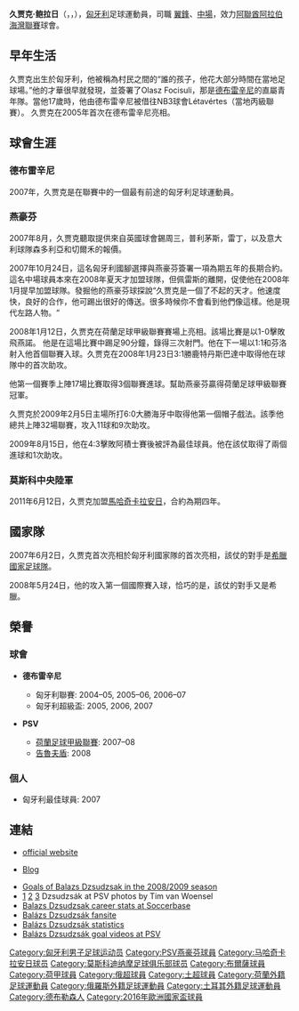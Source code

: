 {{noteTA|G1=football|G2=uefa|G3=俄超
|1=zh-hans:鲍拉日;zh-hk:巴拉斯;zh-hant:鮑拉日
|2=zh-hans:久贾克;zh-hk:迪蘇斯沙克;zh-hant:久賈克;
|3=zh-hans:德布雷辛尼;zh-hk:迪比辛;zh-tw:德布雷辛尼;
|4=zh-hans:布尔萨; zh-hk:貝沙;zh-tw: 布爾薩;
}}
{{eastern name order|匈牙利語}}
{{Infobox football biography
| name           = 迪蘇斯沙克·巴拉斯<br />{{lang|hu|Dzsudzsák Balázs}}
| image          = Balázs Dzsudzsák.jpg
| image_size     = 200
| fullname             = Dzsudzsák Balázs
| dateofbirth          = {{birth date and age|1986|12|23}}
| cityofbirth          =  
| countryofbirth       = [[匈牙利|匈牙利]][[德布勒森|德布勒森]]
| height               = {{height|m=1.79}}
| position             = [[翼鋒|翼鋒]]，[[中場|中場]]
| currentclub    = {{le|伊蒂哈德卡爾巴|Al-Ittihad Kalba SC}}
| clubnumber     = 7
| years1         = 2004–2008  | clubs1 = [[德布雷辛尼VSC|德布雷辛尼]]                 | caps1 =  48 | goals1 = 24
| years2         = 2008–2011  | clubs2 = [[PSV燕豪芬|PSV燕豪芬]]                      | caps2 = 114 | goals2 = 45
| years3         = 2011–2012  | clubs3 = [[马哈奇卡拉安郅足球俱乐部|安郅]] | caps3 =   8 | goals3 =  0
| years4         = 2012–2015  | clubs4 = [[莫斯科迪纳摩足球俱乐部|莫斯科迪纳摩]]         | caps4 =  89 | goals4 = 13
| years5         = 2015–2016  | clubs5 = [[布尔萨体育|布尔萨]]                              | caps5 =  23 | goals5 =  3
| years6 = 2016–2018  | clubs6 = [[阿爾華達足球會|阿爾華達]]| caps6 =  43 | goals6 = 13
| years7 = 2018–     | clubs7 = {{le|伊蒂哈德卡爾巴|Al-Ittihad Kalba SC}}| caps7 = 29   | goals7 = 8
| nationalyears1 = 2003
| nationalteam1  = [[匈牙利17歲以下國家足球隊|匈牙利U17]]
| nationalcaps1  = 6
| nationalgoals1 = 1
| nationalyears2 = 2003
| nationalteam2  = [[匈牙利19歲以下國家足球隊|匈牙利U19]]
| nationalcaps2  = 6
| nationalgoals2 = 5
| nationalyears3 = 2007–
| nationalteam3  = [[匈牙利國家足球隊|匈牙利]]
| nationalcaps3  = 108
| nationalgoals3 = 21
| medaltemplates       = 
| pcupdate             = March 22, 2017
| ntupdate             = June 29, 2016
}}

'''久贾克·鲍拉日'''（{{lang-hu|Dzsudzsák Balázs}}，{{IPA-hu|ˈd͡ʒud͡ʒaːk ˈbɒlaːʒ}}，{{bd|1986年|12月23日|catIDx=Dzsudzsák Balázs}}），[[匈牙利|匈牙利]]足球運動員，司職 [[翼鋒|翼鋒]]、[[中場|中場]]，效力[[阿聯酋阿拉伯海灣聯賽|阿聯酋阿拉伯海灣聯賽]]球會{{le|伊蒂哈德卡爾巴|Al-Ittihad Kalba SC}}。

== 早年生活 ==

久贾克出生於匈牙利，他被稱為村民之間的“誰的孩子，他花大部分時間在當地足球場。”他的才華很早就發現，並簽署了Olasz Focisuli，那是[[德布雷辛尼VSC|德布雷辛尼]]的直屬青年隊。當他17歲時，他由德布雷辛尼被借往NB3球會Létavértes（當地丙級聯賽）。 久贾克在2005年首次在德布雷辛尼亮相。

== 球會生涯 ==

=== 德布雷辛尼 ===

2007年，久贾克是在聯賽中的一個最有前途的匈牙利足球運動員。

=== 燕豪芬 ===

2007年8月，久贾克聽取提供來自英國球會錫周三，普利茅斯，雷丁，以及意大利球隊森多利亞和切爾禾的報價。

2007年10月24日，這名匈牙利國腳選擇與燕豪芬簽署一項為期五年的長期合約。這名中場球員本來在2008年夏天才加盟球隊，但佩雷斯的離開，促使他在2008年1月提早加盟球隊。發掘他的燕豪芬球探說“久贾克是一個了不起的天才。他速度快，良好的合作，他可踢出很好的傳送。很多時候你不會看到他們像這樣。他是現代左路人物。“

2008年1月12日，久贾克在荷蘭足球甲級聯賽賽場上亮相。該場比賽是以1-0擊敗飛燕諾。 他是在這場比賽中踢足90分鐘，錄得三次射門。他在下一場以1:1和芬洛射入他首個聯賽入球。久贾克在2008年1月23日3:1勝鹿特丹斯巴達中取得他在球隊中的首次助攻。

他第一個賽季上陣17場比賽取得3個聯賽進球。幫助燕豪芬贏得荷蘭足球甲級聯賽冠軍。

久贾克於2009年2月5日主場所打6:0大勝海牙中取得他第一個帽子戲法。該季他總共上陣32場聯賽，攻入11球和9次助攻。

2009年8月15日，他在4:3擊敗阿積士賽後被評為最佳球員。他在該仗取得了兩個進球和1次助攻。

=== 莫斯科中央陸軍 ===
2011年6月12日，久贾克加盟[[馬哈奇卡拉安日足球俱樂部|馬哈奇卡拉安日]]，合約為期四年。

== 國家隊 ==

2007年6月2日，久贾克首次亮相於匈牙利國家隊的首次亮相，該仗的對手是[[希臘國家足球隊|希臘國家足球隊]]。

2008年5月24日，他的攻入第一個國際賽入球，恰巧的是，該仗的對手又是希臘。

== 榮譽 ==
=== 球會 ===
* {{flagicon|Hungary}} '''德布雷辛尼'''
** 匈牙利聯賽:  2004–05, 2005–06, 2006–07 
** 匈牙利超級盃: 2005, 2006, 2007

* {{flagicon|Netherlands}} '''PSV'''
** [[荷蘭足球甲級聯賽|荷蘭足球甲級聯賽]]: 2007–08
** [[告魯夫盾|告魯夫盾]]: 2008

=== 個人 ===
* 匈牙利最佳球員: 2007

== 連結 ==
* {{hu icon}} [https://web.archive.org/web/20090411234030/http://www.dzsudzsak22.com/ official website]
* {{hu icon}} [https://web.archive.org/web/20090601231855/http://www.dzsudzsak22.com/blog/ Blog]
* [http://www.stopli.hu/modules/smartmedia/clip.php?categoryid=8&folderid=27&clipid=324 Goals of Balazs Dzsudzsak in the 2008/2009 season]{{dead link|date=2017年12月 |bot=InternetArchiveBot |fix-attempted=yes }}
* [http://www.pbase.com/tvw/image/110479073/original] {{Wayback|url=http://www.pbase.com/tvw/image/110479073/original |date=20160304133458 }}[http://www.pbase.com/tvw/image/110479077/original] {{Wayback|url=http://www.pbase.com/tvw/image/110479077/original |date=20160304131525 }}[http://www.pbase.com/tvw/image/103492027/original] Dzsudzsák at PSV photos by Tim van Woensel
* [http://www.soccerbase.com/players_details.sd?playerid=41676 Balazs Dzsudzsak career stats at Soccerbase] {{Wayback|url=http://www.soccerbase.com/players_details.sd?playerid=41676 |date=20081204041440 }}
* [https://web.archive.org/web/20081204061339/http://www.xtratime.org/forum/showthread.php?t=219041 Balázs Dzsudzsák fansite]
* [https://web.archive.org/web/20090708050511/http://english.psv.nl/web/show/id%3D58754/dbid%3D56844/typeofpage%3D55009 Balázs Dzsudzsák statistics]
* [http://psv.supporterswereld.nl/?actie=spelerspaspoort&sid=86&details=spelers&tab=goals Balázs Dzsudzsák goal videos at PSV]{{dead link|date=2018年2月 |bot=InternetArchiveBot |fix-attempted=yes }}

{{2016年歐洲國家盃匈牙利參賽名單}}
{{DEFAULTSORT:Dzsudzsak, Balazs}}

[[Category:匈牙利男子足球运动员|Category:匈牙利男子足球运动员]]
[[Category:PSV燕豪芬球員|Category:PSV燕豪芬球員]]
[[Category:马哈奇卡拉安日球员|Category:马哈奇卡拉安日球员]]
[[Category:莫斯科迪纳摩足球俱乐部球员|Category:莫斯科迪纳摩足球俱乐部球员]]
[[Category:布爾薩球員|Category:布爾薩球員]]
[[Category:荷甲球員|Category:荷甲球員]]
[[Category:俄超球員|Category:俄超球員]]
[[Category:土超球員|Category:土超球員]]
[[Category:荷蘭外籍足球運動員|Category:荷蘭外籍足球運動員]]
[[Category:俄羅斯外籍足球運動員|Category:俄羅斯外籍足球運動員]]
[[Category:土耳其外籍足球運動員|Category:土耳其外籍足球運動員]]
[[Category:德布勒森人|Category:德布勒森人]]
[[Category:2016年歐洲國家盃球員|Category:2016年歐洲國家盃球員]]